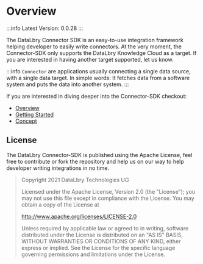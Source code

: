# Overview

:::info
Latest Version: 0.0.28
:::

The DataLbry Connector SDK is an easy-to-use integration framework helping developer to easily write connectors.
At the very moment, the Connector-SDK only supports the DataLbry Knowledge Cloud as a target.
If you are interested in having another target supported, let us know.

:::info
`Connector` are applications usually connecting a single data source, with a single data target.
In simple words: It fetches data from a software system and puts the data into another system.
:::

If you are interested in diving deeper into the Connector-SDK checkout:
* [Overview](OVERVIEW.mdx)
* [Getting Started](QUICKSTART.mdx)
* [Concept](CONCEPT.mdx)

## License

The DataLbry Connector-SDK is published using the Apache License, feel free to contribute or fork the repository
and help us on our way to help developer writing integrations in no time.

>Copyright 2021 DataLbry Technologies UG
>
>Licensed under the Apache License, Version 2.0 (the "License");
>you may not use this file except in compliance with the License.
>You may obtain a copy of the License at
>
>http://www.apache.org/licenses/LICENSE-2.0
>
>Unless required by applicable law or agreed to in writing, software
>distributed under the License is distributed on an "AS IS" BASIS,
>WITHOUT WARRANTIES OR CONDITIONS OF ANY KIND, either express or implied.
>See the License for the specific language governing permissions and
>limitations under the License.



